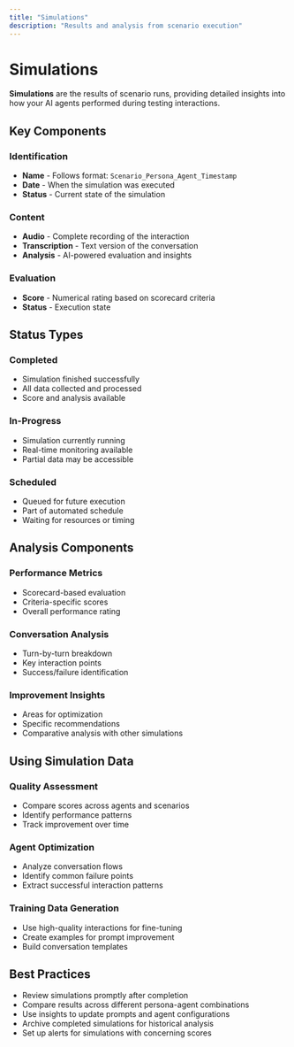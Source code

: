 ```yaml
---
title: "Simulations"
description: "Results and analysis from scenario execution"
---
```


# Simulations

**Simulations** are the results of scenario runs, providing detailed insights into how your AI agents performed during testing interactions.

## Key Components

### Identification
- **Name** - Follows format: `Scenario_Persona_Agent_Timestamp`
- **Date** - When the simulation was executed
- **Status** - Current state of the simulation

### Content
- **Audio** - Complete recording of the interaction
- **Transcription** - Text version of the conversation
- **Analysis** - AI-powered evaluation and insights

### Evaluation
- **Score** - Numerical rating based on scorecard criteria
- **Status** - Execution state

## Status Types

### Completed
- Simulation finished successfully
- All data collected and processed
- Score and analysis available

### In-Progress
- Simulation currently running
- Real-time monitoring available
- Partial data may be accessible

### Scheduled
- Queued for future execution
- Part of automated schedule
- Waiting for resources or timing

## Analysis Components

### Performance Metrics
- Scorecard-based evaluation
- Criteria-specific scores
- Overall performance rating

### Conversation Analysis
- Turn-by-turn breakdown
- Key interaction points
- Success/failure identification

### Improvement Insights
- Areas for optimization
- Specific recommendations
- Comparative analysis with other simulations

## Using Simulation Data

### Quality Assessment
- Compare scores across agents and scenarios
- Identify performance patterns
- Track improvement over time

### Agent Optimization
- Analyze conversation flows
- Identify common failure points
- Extract successful interaction patterns

### Training Data Generation
- Use high-quality interactions for fine-tuning
- Create examples for prompt improvement
- Build conversation templates

## Best Practices

- Review simulations promptly after completion
- Compare results across different persona-agent combinations
- Use insights to update prompts and agent configurations
- Archive completed simulations for historical analysis
- Set up alerts for simulations with concerning scores